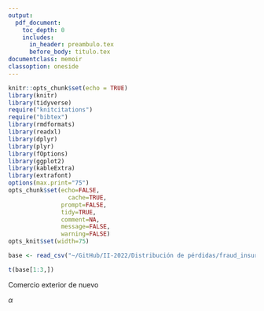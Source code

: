 ```yaml
---
output:
  pdf_document: 
    toc_depth: 0
    includes:
      in_header: preambulo.tex
      before_body: titulo.tex
documentclass: memoir
classoption: oneside
---
```


```r
knitr::opts_chunk$set(echo = TRUE)
library(knitr)
library(tidyverse)
require("knitcitations")
require("bibtex")
library(rmdformats)
library(readxl)
library(dplyr)
library(plyr)
library(fOptions)
library(ggplot2)
library(kableExtra)
library(extrafont)
options(max.print="75")
opts_chunk$set(echo=FALSE,
	             cache=TRUE,
               prompt=FALSE,
               tidy=TRUE,
               comment=NA,
               message=FALSE,
               warning=FALSE)
opts_knit$set(width=75)

```

\fancyhead[LE,RO]{\slshape \rightmark}
\fancyhead[LO,RE]{\slshape \leftmark}
\lhead{CA-409 Distribución de Pérdidas}
\rhead{\thepage}
\fancyfoot[C]{\thepage}

\tableofcontents*

\newpage
\chapter{Bitácora 1}

\section{Sobre la base de datos}
```r
base <- read_csv("~/GitHub/II-2022/Distribución de pérdidas/fraud_insurance_claims.csv")

t(base[1:3,])
```

\begin{itemize}
  \item months-as-customer: Se refiere al número de meses para los cuales el cliente está asociado con la compañía de seguros.
  \item age: Extresada de forma continua. Se refiere al número de años
  \item policy-number: El número de póliza
  \item policy-bind-date: Fecha de inicio de la póliza
  \item policy-state: El estado donde la póliza fue registrada
  \item policy-csl-combined single limits: Se refiere al Límite único combinado, por sus siglas en inglés, y es cuánto de la lesión corporal se cubrirá del daño total.
  \item  policy-deductable: Se refiere al deducible, es decir, la cantidad pagada del bolsillo del titular de la póliza antes de que un proveedor de seguros pague los gastos.
  \item policy-annual-premium: La prima anual de la póliza.
  \item umbrella-limit: Una cobertura de seguro de responsabilidad adicional que va más allá de los límites del seguro de propietario de vivienda, automóvil o embarcación del asegurado. Brinda una capa adicional de seguridad a quienes corren el riesgo de ser demandados por daños a la propiedad de otras personas o lesiones causadas a otras personas en un accidente.
  \item insured-zip: El código postal donde la póliza fue registrada.
  \item insured-sex: Denota el género de la persona.
  \item insured-education-level: El nivel académico más alto del tomador de la póliza.
  \item insured-occupation: La ocupación del tomador de la póliza.
  \item insured-hobbies: Un pasatiempo del tomador de la póliza
  \item insured-relationship: Dependientes del tomador de la póliza.
  \item capital-gain: Denota las ganancias monetarias de la persona.
  \item capital-loss: Denota la pérdida monetaria por parte de la persona.
  \item incident-date: La fecha del decremento.
  \item incident-type: El tipo de incidente.
  \item collision-type: El tipo de colisión que tuvo lugar.
  \item incident-severity: La severidad del incidente.
  \item authorities-contacted: La autoridad que fue contactada.
  \item incident-state: El estado donde ocurrió.
  \item incident-city: La ciudad donde ocurrió.
  \item incident-location: La calle donde ocurrió.
  \item incident-hour-of-the-day: La hora de ocurrencia.
  \item property-damage: Si se produjo algún daño a la propiedad.
  \item bodily-injuries: Número de lesiones corporales.
  \item Witnesses: Número de testigos presentes.
  \item police-report-available: Booleano sobre disponibilidad del informe policial.
  \item total-claim-amount: Importe total reclamado por el cliente.
  \item injury-claim: Importe reclamado por perjuicio.
  \item property-claim: Importe reclamado por daños materiales.
  \item vehicle-claim: Importe reclamado por daños al vehículo.
  \item auto-make: El fabricante del vehículo.
  \item auto-model: El modelo del vehículo.
  \item auto-year: El año de fabricación del vehículo.
  \item fraud-reported: Booleano sobre si reportado como fraudulento.
\end{itemize}


\section{Objetivo General:}

Comercio exterior de nuevo

$\alpha$



\section{Objetivos Específicos:}

 \begin{itemize} 
 \item Dormir
 \item holis daniiii
 \item Culiar \citep{pinga}

\end{itemize}




\printbibliography
